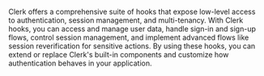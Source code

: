 Clerk offers a comprehensive suite of hooks that expose low-level access to authentication, session management, and multi-tenancy. With Clerk hooks, you can access and manage user data, handle sign-in and sign-up flows, control session management, and implement advanced flows like session reverification for sensitive actions. By using these hooks, you can extend or replace Clerk's built-in components and customize how authentication behaves in your application.

